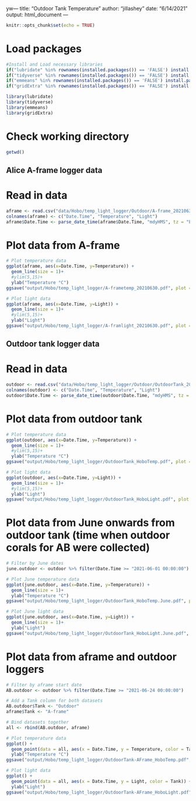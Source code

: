 yw---
title: "Outdoor Tank Temperature"
author: "jillashey"
date: "6/14/2021"
output: html_document
---

```r
knitr::opts_chunk$set(echo = TRUE)
```

# Load packages 
```r
#Install and Load necessary libraries
if("lubridate" %in% rownames(installed.packages()) == 'FALSE') install.packages('lubridate') 
if("tidyverse" %in% rownames(installed.packages()) == 'FALSE') install.packages('tidyverse') 
if("emmeans" %in% rownames(installed.packages()) == 'FALSE') install.packages('emmeans') 
if("gridExtra" %in% rownames(installed.packages()) == 'FALSE') install.packages('gridExtra') 

library(lubridate)
library(tidyverse)
library(emmeans)
library(gridExtra)
```

# Check working directory
```r
getwd()
```


## Alice A-frame logger data 
# Read in data 
```r
aframe <- read.csv("data/Hobo/temp_light_logger/Outdoor/A-frame_20210630.csv", header=T, na.strings = "NA")[ ,2:4] 
colnames(aframe) <- c("Date.Time", "Temperature", "Light")
aframe$Date.Time <- parse_date_time(aframe$Date.Time, "mdyHMS", tz = "EST")
```

# Plot data from A-frame
```r
# Plot temperature data
ggplot(aframe, aes(x=Date.Time, y=Temperature)) +
  geom_line(size = 1)+
  #ylim(5,15)+
  ylab("Temperature °C")
ggsave("output/Hobo/temp_light_logger/A-frametemp_20210630.pdf", plot = last_plot(), width = 8, height = 4)

# Plot light data
ggplot(aframe, aes(x=Date.Time, y=Light)) +
  geom_line(size = 1)+
  #ylim(5,15)+
  ylab("Light")
ggsave("output/Hobo/temp_light_logger/A-framlight_20210630.pdf", plot = last_plot(), width = 8, height = 4)
```

## Outdoor tank logger data 
# Read in data 
```r
outdoor <- read.csv("data/Hobo/temp_light_logger/Outdoor/OutdoorTank_20210701.csv", header=T, na.strings = "NA")[ ,2:4] # data from 20201221 onward
colnames(outdoor) <- c("Date.Time", "Temperature", "Light")
outdoor$Date.Time <- parse_date_time(outdoor$Date.Time, "mdyHMS", tz = "EST")
```

# Plot data from outdoor tank
```r
# Plot temperature data
ggplot(outdoor, aes(x=Date.Time, y=Temperature)) +
  geom_line(size = 1)+
  #ylim(5,15)+
  ylab("Temperature °C")
ggsave("output/Hobo/temp_light_logger/OutdoorTank_HoboTemp.pdf", plot = last_plot(), width = 8, height = 4)

# Plot light data
ggplot(outdoor, aes(x=Date.Time, y=Light)) +
  geom_line(size = 1)+
  #ylim(5,15)+
  ylab("Light")
ggsave("output/Hobo/temp_light_logger/OutdoorTank_HoboLight.pdf", plot = last_plot(), width = 8, height = 4)
```

# Plot data from June onwards from outdoor tank (time when outdoor corals for AB were collected)
```r
# Filter by June dates
june.outdoor <- outdoor %>% filter(Date.Time >= "2021-06-01 00:00:00")

# Plot June temperature data
ggplot(june.outdoor, aes(x=Date.Time, y=Temperature)) +
  geom_line(size = 1)+
  ylab("Temperature °C")
ggsave("output/Hobo/temp_light_logger/OutdoorTank_HoboTemp.June.pdf", plot = last_plot(), width = 8, height = 4)

# Plot June light data 
ggplot(june.outdoor, aes(x=Date.Time, y=Light)) +
  geom_line(size = 1)+
  ylab("Light")
ggsave("output/Hobo/temp_light_logger/OutdoorTank_HoboLight.June.pdf", plot = last_plot(), width = 8, height = 4)
```

# Plot data from aframe and outdoor loggers 
```r
# Filter by aframe start date 
AB.outdoor <- outdoor %>% filter(Date.Time >= "2021-06-24 00:00:00")

# Add a Tank column for both datasets
AB.outdoor$Tank <- "Outdoor"
aframe$Tank <- "A-frame"

# Bind datasets together 
all <- rbind(AB.outdoor, aframe)

# Plot temperature data 
ggplot() +
  geom_point(data = all, aes(x = Date.Time, y = Temperature, color = Tank)) +
  ylab("Temperature °C")
ggsave("output/Hobo/temp_light_logger/OutdoorTank-AFrame_HoboTemp.pdf", plot = last_plot(), width = 8, height = 4)

# Plot light data 
ggplot() +
  geom_point(data = all, aes(x = Date.Time, y = Light, color = Tank)) +
  ylab("Light")
ggsave("output/Hobo/temp_light_logger/OutdoorTank-AFrame_HoboLight.pdf", plot = last_plot(), width = 8, height = 4)


```


